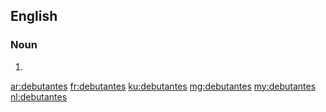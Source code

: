 ==English==

===Noun===
{{head|en}}

# {{plural of|debutante}}

[[ar:debutantes]]
[[fr:debutantes]]
[[ku:debutantes]]
[[mg:debutantes]]
[[my:debutantes]]
[[nl:debutantes]]